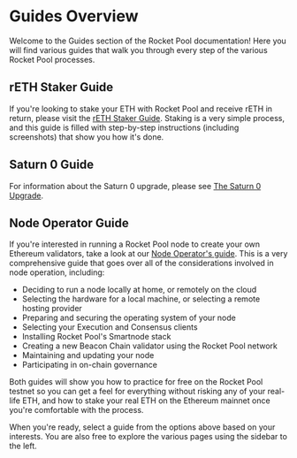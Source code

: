 # Guides Overview

Welcome to the Guides section of the Rocket Pool documentation!
Here you will find various guides that walk you through every step of the various Rocket Pool processes.

## rETH Staker Guide
If you're looking to stake your ETH with Rocket Pool and receive rETH in return, please visit the [rETH Staker Guide](./staking/overview).
Staking is a very simple process, and this guide is filled with step-by-step instructions (including screenshots) that show you how it's done.

## Saturn 0 Guide
For information about the Saturn 0 upgrade, please see [The Saturn 0 Upgrade](./staking/overview).

## Node Operator Guide
If you're interested in running a Rocket Pool node to create your own Ethereum validators, take a look at our [Node Operator's guide](./node/responsibilities).
This is a very comprehensive guide that goes over all of the considerations involved in node operation, including:

- Deciding to run a node locally at home, or remotely on the cloud
- Selecting the hardware for a local machine, or selecting a remote hosting provider
- Preparing and securing the operating system of your node
- Selecting your Execution and Consensus clients
- Installing Rocket Pool's Smartnode stack
- Creating a new Beacon Chain validator using the Rocket Pool network
- Maintaining and updating your node
- Participating in on-chain governance

Both guides will show you how to practice for free on the Rocket Pool testnet so you can get a feel for everything without risking any of your real-life ETH, and how to stake your real ETH on the Ethereum mainnet once you're comfortable with the process.

When you're ready, select a guide from the options above based on your interests.
You are also free to explore the various pages using the sidebar to the left.
